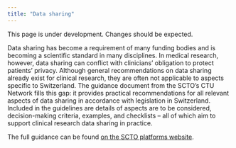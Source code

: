 ```yaml
---
title: "Data sharing"
---
```


::: callout-warning
This page is under development. Changes should be expected.
:::

Data sharing has become a requirement of many funding bodies and is becoming a scientific standard in many disciplines. In medical research, however, data sharing can conflict with clinicians’ obligation to protect patients’ privacy. Although general recommendations on data sharing already exist for clinical research, they are often not applicable to aspects specific to Switzerland. The guidance document from the SCTO’s CTU Network fills this gap: it provides practical recommendations for all relevant aspects of data sharing in accordance with legislation in Switzerland. Included in the guidelines are details of aspects are to be considered, decision-making criteria, examples, and checklists – all of which aim to support clinical research data sharing in practice. 

The full guidance can be found [on the SCTO platforms website](https://www.sctoplatforms.ch/en/publications/sharing-of-data-from-clinical-research-projects-guidance-from-the-sctors-clinical-trial-unit-network-143.html).


